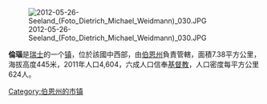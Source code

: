 [[Image:2012-05-26-Seeland_(Foto_Dietrich_Michael_Weidmann)_030.JPG|right]]

'''倫瑙'''是[[瑞士|瑞士]]的一个[[瑞士市镇|镇]]，位於該國中西部，由[[伯恩州|伯恩州]]負責管轄，面積7.38平方公里，海拔高度445米，2011年人口4,604，六成人口信奉[[基督教|基督教]]，人口密度每平方公里624人。

{{Switzerland-geo-stub}}
[[Category:伯恩州的市镇|Category:伯恩州的市镇]]
